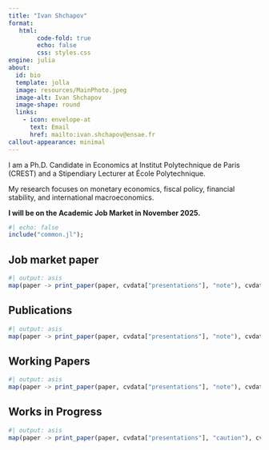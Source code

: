 ```yaml
---
title: "Ivan Shchapov"
format:
   html:
        code-fold: true
        echo: false
        css: styles.css
engine: julia
about:
  id: bio
  template: jolla
  image: resources/MainPhoto.jpeg
  image-alt: Ivan Shchapov
  image-shape: round
  links:
    - icon: envelope-at
      text: Email
      href: mailto:ivan.shchapov@ensae.fr
callout-appearance: minimal
---
```


:::{#bio}

I am a Ph.D. Candidate in Economics at Institut Polytechnique de Paris (CREST) and a Stipendiary Lecturer at École Polytechnique.

My research focuses on monetary economics, fiscal policy, financial stability, and international macroeconomics.

**I will be on the Academic Job Market in November 2025.**

:::


```julia
#| echo: false
include("common.jl");
```

## Job market paper 
```julia
#| output: asis
map(paper -> print_paper(paper, cvdata["presentations"], "note"), cvdata["JMP"]);
```

## Publications
```julia
#| output: asis
map(paper -> print_paper(paper, cvdata["presentations"], "note"), cvdata["publications"]);
```

## Working Papers
```julia
#| output: asis
map(paper -> print_paper(paper, cvdata["presentations"], "note"), cvdata["working-papers"]);
```

## Works in Progress
```julia
#| output: asis
map(paper -> print_paper(paper, cvdata["presentations"], "caution"), cvdata["works-in-progress"]);
```